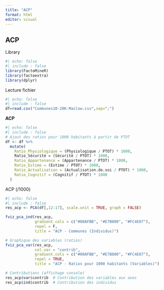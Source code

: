 ```yaml
---
title: "ACP"
format: html
editor: visual
---
```


## ACP

Library

```r
#| echo: false
#| include : false
library(FactoMineR)
library(factoextra)
library(dplyr)
```

Lecture fichier

```r
#| echo: false
#| include : false
df=read.csv("Communes10-20K-Maslow.csv",sep=";")
```

**ACP**

```r
#| echo: false
#| include : false
# Ajout des ratios pour 1000 habitants à partir de PTOT
df <- df %>%
  mutate(
    Ratio_Physiologique = (Physiologique / PTOT) * 1000,
    Ratio_Sécurité = (Sécurité / PTOT) * 1000,
    Ratio_Appartenance = (Appartenance / PTOT) * 1000,
    Ratio_Estime = (Estime / PTOT) * 1000,
    Ratio_Actualisation = (Actualisation.de.soi / PTOT) * 1000,
    Ratio_Cognitif = (Cognitif / PTOT) * 1000
  )

```

ACP (/1000)

```r
#| echo: false
#| include : false
res_acp <- PCA(df[,12:17], scale.unit = TRUE, graph = FALSE)
```

```r
fviz_pca_ind(res_acp,
             gradient.cols = c("#00AFBB", "#E7B800", "#FC4E07"),
             repel = F,
             title = "ACP - Communes (Individus)")

# Graphique des variables (ratios)
fviz_pca_var(res_acp, 
             col.var = "contrib", 
             gradient.cols = c("#00AFBB", "#E7B800", "#FC4E07"),
             repel = TRUE,
             title = "ACP - Ratios pour 1000 habitants (Variables)")

# Contributions (affichage console)
res_acp$var$contrib  # Contribution des variables aux axes
res_acp$ind$contrib  # Contribution des individus
```
